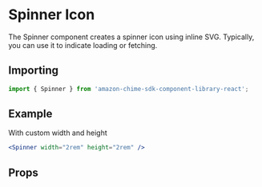 

# Spinner Icon

The Spinner component creates a spinner icon using inline SVG. Typically, you can use it to indicate loading or fetching.

## Importing

```javascript
import { Spinner } from 'amazon-chime-sdk-component-library-react';
```

## Example

With custom width and height

<ThemeProvider theme={lightTheme}>
  <GlobalStyles />
  <Preview>
    <Spinner width="2rem" height="2rem" />
  </Preview>
</ThemeProvider>

```jsx
<Spinner width="2rem" height="2rem" />
```

## Props

<Props of={Spinner} />
